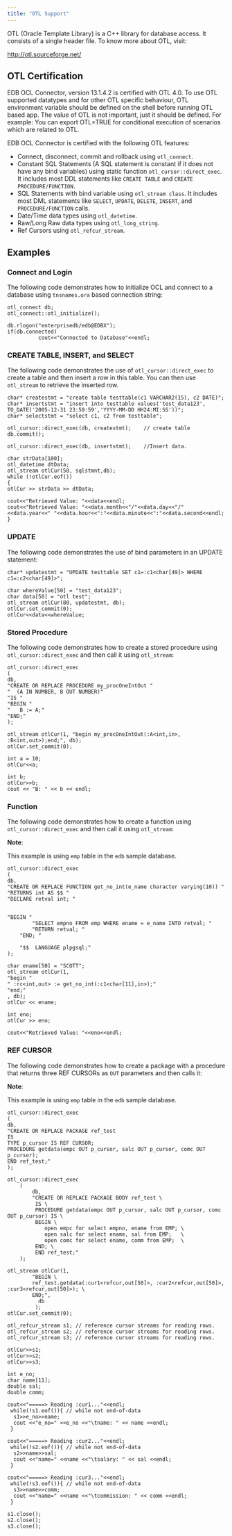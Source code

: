 ```yaml
---
title: "OTL Support"
---
```


<div id="otl_support" class="registered_link"></div>

OTL (Oracle Template Library) is a C++ library for database access. It consists of a single header file. To know more about OTL, visit:

 <http://otl.sourceforge.net/>

## OTL Certification

EDB OCL Connector, version 13.1.4.2 is certified with OTL 4.0. To use OTL supported datatypes and for other OTL specific behaviour, OTL environment variable should be defined on the shell before running OTL based app. The value of OTL is not important, just it should be defined. For example: You can export OTL=TRUE for conditional execution of scenarios which are related to OTL.

EDB OCL Connector is certified with the following OTL features:

-   Connect, disconnect, commit and rollback using `otl_connect`.
-   Constant SQL Statements (A SQL statement is constant if it does not have any bind variables) using static function `otl_cursor::direct_exec`. It includes most DDL statements like `CREATE TABLE` and `CREATE PROCEDURE/FUNCTION`.
-   SQL Statements with bind variable using `otl_stream class`. It includes most DML statements like `SELECT`, `UPDATE`, `DELETE`, `INSERT`, and `PROCEDURE/FUNCTION` calls.
-   Date/Time data types using `otl_datetime`.
-   Raw/Long Raw data types using `otl_long_string`.
-   Ref Cursors using `otl_refcur_stream`.

## Examples

### Connect and Login

The following code demonstrates how to initialize OCL and connect to a database using `tnsnames.ora` based connection string:

```text
otl_connect db;
otl_connect::otl_initialize();

db.rlogon("enterprisedb/edb@EDBX");
if(db.connected)
          cout<<"Connected to Database"<<endl;
```

### CREATE TABLE, INSERT, and SELECT

The following code demonstrates the use of `otl_cursor::direct_exec` to create a table and then insert a row in this table. You can then use `otl_stream` to retrieve the inserted row.

```text
char* createstmt = "create table testtable(c1 VARCHAR2(15), c2 DATE)";
char* insertstmt = "insert into testtable values('test_data123', TO_DATE('2005-12-31 23:59:59','YYYY-MM-DD HH24:MI:SS'))";
char* selectstmt = "select c1, c2 from testtable";

otl_cursor::direct_exec(db, createstmt);    // create table
db.commit();

otl_cursor::direct_exec(db, insertstmt);    //Insert data.

char strData[100];
otl_datetime dtData;
otl_stream otlCur(50, sqlstmnt,db);
while (!otlCur.eof())
{
otlCur >> strData >> dtData;

cout<<"Retrieved Value: "<<data<<endl;
cout<<"Retrieved Value: "<<data.month<<"/"<<data.day<<"/"<<data.year<<" "<<data.hour<<":"<<data.minute<<":"<<data.second<<endl;
}
```

### UPDATE

The following code demonstrates the use of bind parameters in an UPDATE statement:

```text
char* updatestmt = "UPDATE testtable SET c1=:c1<char[49]> WHERE c1=:c2<char[49]>";

char whereValue[50] = "test_data123";
char data[50] = "otl test";
otl_stream otlCur(80, updatestmt, db);
otlCur.set_commit(0);
otlCur<<data<<whereValue;
```

### Stored Procedure

The following code demonstrates how to create a stored procedure using `otl_cursor::direct_exec` and then call it using `otl_stream`:

```text
otl_cursor::direct_exec
(
db,
"CREATE OR REPLACE PROCEDURE my_procOneIntOut "
"  (A IN NUMBER, B OUT NUMBER)"
"IS "
"BEGIN "
"   B := A;"
"END;"
);

otl_stream otlCur(1, "begin my_procOneIntOut(:A<int,in>, :B<int,out>);end;", db);
otlCur.set_commit(0);

int a = 10;
otlCur<<a;

int b;
otlCur>>b;
cout << "B: " << b << endl;
```

### Function

The following code demonstrates how to create a function using `otl_cursor::direct_exec` and then call it using `otl_stream`:

**Note**:

This example is using `emp` table in the `edb` sample database.

```text
otl_cursor::direct_exec
(
db,
"CREATE OR REPLACE FUNCTION get_no_int(e_name character varying(10)) "
"RETURNS int AS $$ "
"DECLARE retval int; "


"BEGIN "
        "SELECT empno FROM emp WHERE ename = e_name INTO retval; "
        "RETURN retval; "
    "END; "

    "$$  LANGUAGE plpgsql;"
);

char ename[50] = "SCOTT";
otl_stream otlCur(1,
"begin "
" :rc<int,out> := get_no_int(:c1<char[11],in>);"
"end;"
, db);
otlCur << ename;

int eno;
otlCur >> eno;

cout<<"Retrieved Value: "<<eno<<endl;
```

### REF CURSOR

The following code demonstrates how to create a package with a procedure that returns three REF CURSORs as `OUT` parameters and then calls it:

**Note**:

This example is using `emp` table in the `edb` sample database.

```
otl_cursor::direct_exec
(
db,
"CREATE OR REPLACE PACKAGE ref_test
IS
TYPE p_cursor IS REF CURSOR;
PROCEDURE getdata(empc OUT p_cursor, salc OUT p_cursor, comc OUT p_cursor);
END ref_test;"
);

otl_cursor::direct_exec
    (
        db,
        "CREATE OR REPLACE PACKAGE BODY ref_test \
         IS \
         PROCEDURE getdata(empc OUT p_cursor, salc OUT p_cursor, comc OUT p_cursor) IS \
         BEGIN \
            open empc for select empno, ename from EMP; \
            open salc for select ename, sal from EMP;   \
            open comc for select ename, comm from EMP;  \
         END; \
         END ref_test;"
    );

otl_stream otlCur(1,
        "BEGIN \
        ref_test.getdata(:cur1<refcur,out[50]>, :cur2<refcur,out[50]>, :cur3<refcur,out[50]>); \
        END;",
          db
         );
otlCur.set_commit(0);

otl_refcur_stream s1; // reference cursor streams for reading rows.
otl_refcur_stream s2; // reference cursor streams for reading rows.
otl_refcur_stream s3; // reference cursor streams for reading rows.

otlCur>>s1;
otlCur>>s2;
otlCur>>s3;

int e_no;
char name[11];
double sal;
double comm;

cout<<"=====> Reading :cur1..."<<endl;
 while(!s1.eof()){ // while not end-of-data
  s1>>e_no>>name;
  cout <<"e_no=" <<e_no <<"\tname: " << name <<endl;
 }

cout<<"=====> Reading :cur2..."<<endl;
 while(!s2.eof()){ // while not end-of-data
  s2>>name>>sal;
  cout <<"name=" <<name <<"\tsalary: " << sal <<endl;
 }

cout<<"=====> Reading :cur3..."<<endl;
 while(!s3.eof()){ // while not end-of-data
  s3>>name>>comm;
  cout <<"name=" <<name <<"\tcommission: " << comm <<endl;
 }

s1.close();
s2.close();
s3.close();
```
